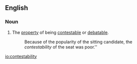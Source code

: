 ==English==

===Noun===
{{en-noun|-}}

# The [[property]] of being [[contestable]] or [[debatable]].
#: Because of the popularity of the sitting candidate, the ''contestability'' of the seat was poor.''

[[io:contestability]]